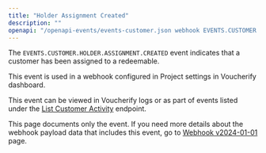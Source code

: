 ```yaml
---
title: "Holder Assignment Created"
description: ""
openapi: "/openapi-events/events-customer.json webhook EVENTS.CUSTOMER.HOLDER.ASSIGNMENT.CREATED"
---
```


The `EVENTS.CUSTOMER.HOLDER.ASSIGNMENT.CREATED` event indicates that a customer has been assigned to a redeemable.

This event is used in a webhook configured in Project settings in Voucherify dashboard.

This event can be viewed in Voucherify logs or as part of events listed under the [List Customer Activity](/api-reference/customers/list-customer-activity) endpoint.

<Note>This page documents only the event. If you need more details about the webhook payload data that includes this event, go to [Webhook v2024-01-01](/api-reference/introduction-to-webhooks "Introduction to webhooks v2024-01-01") page.</Note>